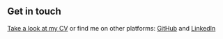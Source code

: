 ## Get in touch

[Take a look at my CV](/StephenLaing.pdf) or find me on other platforms: [GitHub](https://github.com/steventux) and [LinkedIn](www.linkedin.com/in/stephenlaing)
